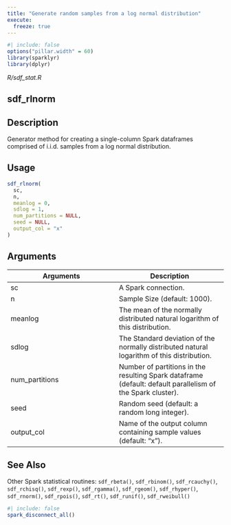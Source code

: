 ```yaml
---
title: "Generate random samples from a log normal distribution"
execute:
  freeze: true
---
```


```r
#| include: false
options("pillar.width" = 60)
library(sparklyr) 
library(dplyr)
```

*R/sdf_stat.R*

## sdf_rlnorm

## Description
Generator method for creating a single-column Spark dataframes comprised of i.i.d. samples from a log normal distribution. 


## Usage
```r
sdf_rlnorm( 
  sc, 
  n, 
  meanlog = 0, 
  sdlog = 1, 
  num_partitions = NULL, 
  seed = NULL, 
  output_col = "x" 
) 
```

## Arguments
|Arguments|Description|
|---|---|
| sc | A Spark connection. |
| n | Sample Size (default: 1000). |
| meanlog | The mean of the normally distributed natural logarithm of this distribution. |
| sdlog | The Standard deviation of the normally distributed natural logarithm of this distribution. |
| num_partitions | Number of partitions in the resulting Spark dataframe (default: default parallelism of the Spark cluster). |
| seed | Random seed (default: a random long integer). |
| output_col | Name of the output column containing sample values (default: "x"). |






## See Also
Other Spark statistical routines:  `sdf_rbeta()`, `sdf_rbinom()`, `sdf_rcauchy()`, `sdf_rchisq()`, `sdf_rexp()`, `sdf_rgamma()`, `sdf_rgeom()`, `sdf_rhyper()`, `sdf_rnorm()`, `sdf_rpois()`, `sdf_rt()`, `sdf_runif()`, `sdf_rweibull()`


```r
#| include: false
spark_disconnect_all()
```
